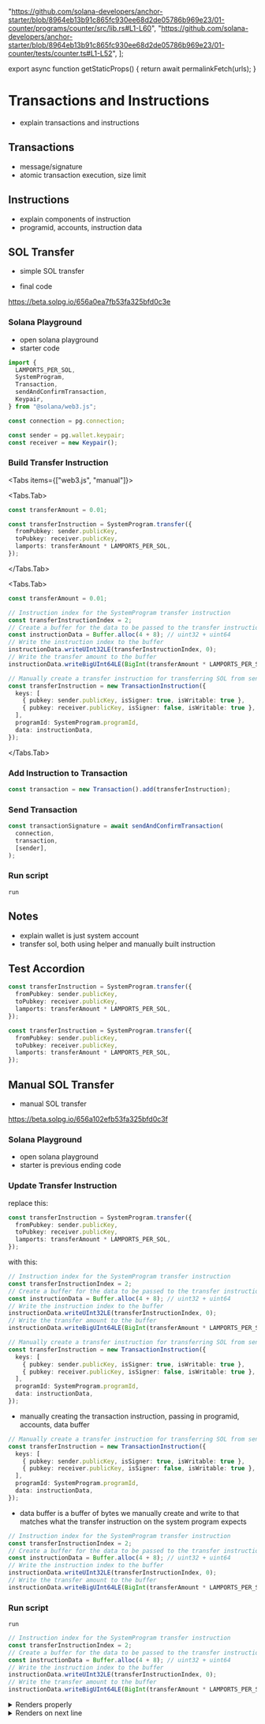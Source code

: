 
  "https://github.com/solana-developers/anchor-starter/blob/8964eb13b91c865fc930ee68d2de05786b969e23/01-counter/programs/counter/src/lib.rs#L1-L60",
  "https://github.com/solana-developers/anchor-starter/blob/8964eb13b91c865fc930ee68d2de05786b969e23/01-counter/tests/counter.ts#L1-L52",
];

export async function getStaticProps() {
  return await permalinkFetch(urls);
}

# Transactions and Instructions

- explain transactions and instructions

## Transactions

- message/signature
- atomic transaction execution, size limit

## Instructions

- explain components of instruction
- programid, accounts, instruction data

## SOL Transfer

- simple SOL transfer

- final code

https://beta.solpg.io/656a0ea7fb53fa325bfd0c3e

<Steps>

### Solana Playground

- open solana playground
- starter code

```ts filename="client.ts"
import {
  LAMPORTS_PER_SOL,
  SystemProgram,
  Transaction,
  sendAndConfirmTransaction,
  Keypair,
} from "@solana/web3.js";

const connection = pg.connection;

const sender = pg.wallet.keypair;
const receiver = new Keypair();
```

### Build Transfer Instruction

<Tabs items={["web3.js", "manual"]}>

<Tabs.Tab>

```ts filename="client.ts" copy
const transferAmount = 0.01;

const transferInstruction = SystemProgram.transfer({
  fromPubkey: sender.publicKey,
  toPubkey: receiver.publicKey,
  lamports: transferAmount * LAMPORTS_PER_SOL,
});
```

</Tabs.Tab>

<Tabs.Tab>

```ts filename="client.ts" copy
const transferAmount = 0.01;

// Instruction index for the SystemProgram transfer instruction
const transferInstructionIndex = 2;
// Create a buffer for the data to be passed to the transfer instruction
const instructionData = Buffer.alloc(4 + 8); // uint32 + uint64
// Write the instruction index to the buffer
instructionData.writeUInt32LE(transferInstructionIndex, 0);
// Write the transfer amount to the buffer
instructionData.writeBigUInt64LE(BigInt(transferAmount * LAMPORTS_PER_SOL), 4);

// Manually create a transfer instruction for transferring SOL from sender to receiver
const transferInstruction = new TransactionInstruction({
  keys: [
    { pubkey: sender.publicKey, isSigner: true, isWritable: true },
    { pubkey: receiver.publicKey, isSigner: false, isWritable: true },
  ],
  programId: SystemProgram.programId,
  data: instructionData,
});
```

</Tabs.Tab>
</Tabs>

### Add Instruction to Transaction

```ts filename="client.ts" copy
const transaction = new Transaction().add(transferInstruction);
```

### Send Transaction

```ts filename="client.ts" copy
const transactionSignature = await sendAndConfirmTransaction(
  connection,
  transaction,
  [sender],
);
```

### Run script

```shell filename="Terminal" copy
run
```

</Steps>

## Notes

- explain wallet is just system account
- transfer sol, both using helper and manually built instruction

## Test Accordion

```ts filename="client.ts" copy
const transferInstruction = SystemProgram.transfer({
  fromPubkey: sender.publicKey,
  toPubkey: receiver.publicKey,
  lamports: transferAmount * LAMPORTS_PER_SOL,
});
```

<Accordions >
<Accordion title="Accordion">

```ts
const transferInstruction = SystemProgram.transfer({
  fromPubkey: sender.publicKey,
  toPubkey: receiver.publicKey,
  lamports: transferAmount * LAMPORTS_PER_SOL,
});
```

</Accordion>
</Accordions>

<Accordions type="multiple">
<Accordion title="Accordion">

## Manual SOL Transfer

- manual SOL transfer

https://beta.solpg.io/656a102efb53fa325bfd0c3f

<Steps>

### Solana Playground

- open solana playground
- starter is previous ending code

### Update Transfer Instruction

replace this:

```ts filename="client.ts" copy
const transferInstruction = SystemProgram.transfer({
  fromPubkey: sender.publicKey,
  toPubkey: receiver.publicKey,
  lamports: transferAmount * LAMPORTS_PER_SOL,
});
```

with this:

```ts filename="client.ts" copy
// Instruction index for the SystemProgram transfer instruction
const transferInstructionIndex = 2;
// Create a buffer for the data to be passed to the transfer instruction
const instructionData = Buffer.alloc(4 + 8); // uint32 + uint64
// Write the instruction index to the buffer
instructionData.writeUInt32LE(transferInstructionIndex, 0);
// Write the transfer amount to the buffer
instructionData.writeBigUInt64LE(BigInt(transferAmount * LAMPORTS_PER_SOL), 4);

// Manually create a transfer instruction for transferring SOL from sender to receiver
const transferInstruction = new TransactionInstruction({
  keys: [
    { pubkey: sender.publicKey, isSigner: true, isWritable: true },
    { pubkey: receiver.publicKey, isSigner: false, isWritable: true },
  ],
  programId: SystemProgram.programId,
  data: instructionData,
});
```

- manually creating the transaction instruction, passing in programid, accounts,
  data buffer

```ts filename="client.ts"
// Manually create a transfer instruction for transferring SOL from sender to receiver
const transferInstruction = new TransactionInstruction({
  keys: [
    { pubkey: sender.publicKey, isSigner: true, isWritable: true },
    { pubkey: receiver.publicKey, isSigner: false, isWritable: true },
  ],
  programId: SystemProgram.programId,
  data: instructionData,
});
```

- data buffer is a buffer of bytes we manually create and write to that matches
  what the transfer instruction on the system program expects

```ts filename="client.ts"
// Instruction index for the SystemProgram transfer instruction
const transferInstructionIndex = 2;
// Create a buffer for the data to be passed to the transfer instruction
const instructionData = Buffer.alloc(4 + 8); // uint32 + uint64
// Write the instruction index to the buffer
instructionData.writeUInt32LE(transferInstructionIndex, 0);
// Write the transfer amount to the buffer
instructionData.writeBigUInt64LE(BigInt(transferAmount * LAMPORTS_PER_SOL), 4);
```

### Run script

```shell filename="Terminal" copy
run
```

</Steps>

</Accordion>

<Accordion title="Accordion2">

```ts filename="client.ts"
// Instruction index for the SystemProgram transfer instruction
const transferInstructionIndex = 2;
// Create a buffer for the data to be passed to the transfer instruction
const instructionData = Buffer.alloc(4 + 8); // uint32 + uint64
// Write the instruction index to the buffer
instructionData.writeUInt32LE(transferInstructionIndex, 0);
// Write the transfer amount to the buffer
instructionData.writeBigUInt64LE(BigInt(transferAmount * LAMPORTS_PER_SOL), 4);
```

</Accordion>
</Accordions>

<RemoteCodeblock permalink={urls[0]} />

<RemoteCodeblock permalink={urls[1]} />

<details>
  <summary>Renders properly</summary>
  <div className="nx-flex nx-justify-center">content</div>
</details>

<details>
  <summary>Renders on next line</summary>
  <div className="nx-flex nx-justify-center">content</div>
</details>
